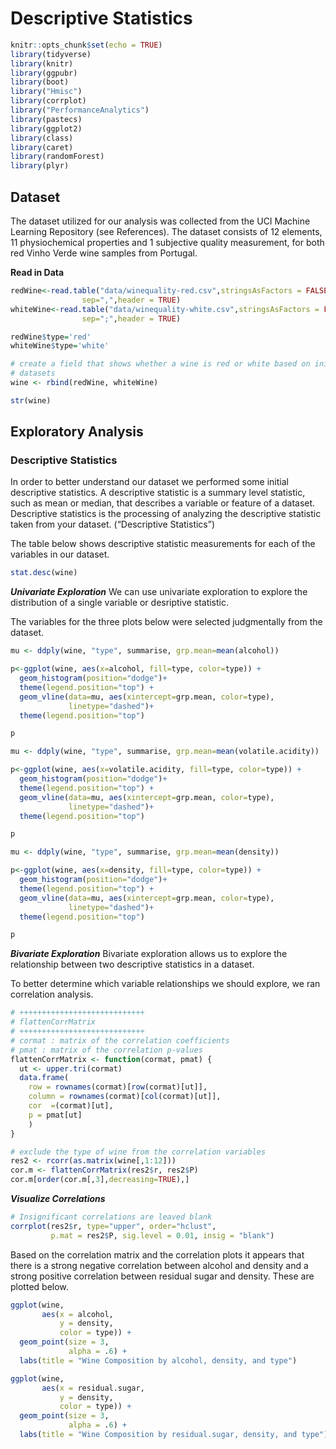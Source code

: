 # Descriptive Statistics

```r
knitr::opts_chunk$set(echo = TRUE)
library(tidyverse)
library(knitr)
library(ggpubr)
library(boot)
library("Hmisc")
library(corrplot)
library("PerformanceAnalytics")
library(pastecs)
library(ggplot2)
library(class)
library(caret)
library(randomForest)
library(plyr)
```


## Dataset

The dataset utilized for our analysis was collected from the UCI Machine Learning Repository (see References). The dataset consists of 12 elements, 11 physiochemical properties and 1 subjective quality measurement, for both red Vinho Verde wine samples from Portugal.


**Read in Data**

```r
redWine<-read.table("data/winequality-red.csv",stringsAsFactors = FALSE,
                sep=",",header = TRUE)
whiteWine<-read.table("data/winequality-white.csv",stringsAsFactors = FALSE,
                sep=";",header = TRUE)

redWine$type='red'
whiteWine$type='white'

# create a field that shows whether a wine is red or white based on initial 
# datasets
wine <- rbind(redWine, whiteWine)

str(wine)
```


## Exploratory Analysis

### Descriptive Statistics

In order to better understand our dataset we performed some initial descriptive statistics. A descriptive statistic is a summary level statistic, such as mean or median, that describes a variable or feature of a dataset. Descriptive statistics is the processing of analyzing the descriptive statistic taken from your dataset. (“Descriptive Statistics”)

The table below shows descriptive statistic measurements for each of the variables in our dataset. 

```r

stat.desc(wine)
```

***Univariate Exploration***
We can use univariate exploration to explore the distribution of a single variable or desriptive statistic. 

The variables for the three plots below were selected judgmentally from the dataset. 

```r

mu <- ddply(wine, "type", summarise, grp.mean=mean(alcohol))

p<-ggplot(wine, aes(x=alcohol, fill=type, color=type)) +
  geom_histogram(position="dodge")+
  theme(legend.position="top") + 
  geom_vline(data=mu, aes(xintercept=grp.mean, color=type),
             linetype="dashed")+
  theme(legend.position="top")

p
```

```r

mu <- ddply(wine, "type", summarise, grp.mean=mean(volatile.acidity))

p<-ggplot(wine, aes(x=volatile.acidity, fill=type, color=type)) +
  geom_histogram(position="dodge")+
  theme(legend.position="top") + 
  geom_vline(data=mu, aes(xintercept=grp.mean, color=type),
             linetype="dashed")+
  theme(legend.position="top")

p
```


```r

mu <- ddply(wine, "type", summarise, grp.mean=mean(density))

p<-ggplot(wine, aes(x=density, fill=type, color=type)) +
  geom_histogram(position="dodge")+
  theme(legend.position="top") + 
  geom_vline(data=mu, aes(xintercept=grp.mean, color=type),
             linetype="dashed")+
  theme(legend.position="top")

p
```

***Bivariate Exploration***
Bivariate exploration allows us to explore the relationship between two descriptive statistics in a dataset. 

To better determine which variable relationships we should explore, we ran correlation analysis.  

```r
# ++++++++++++++++++++++++++++
# flattenCorrMatrix
# ++++++++++++++++++++++++++++
# cormat : matrix of the correlation coefficients
# pmat : matrix of the correlation p-values
flattenCorrMatrix <- function(cormat, pmat) {
  ut <- upper.tri(cormat)
  data.frame(
    row = rownames(cormat)[row(cormat)[ut]],
    column = rownames(cormat)[col(cormat)[ut]],
    cor  =(cormat)[ut],
    p = pmat[ut]
    )
}

# exclude the type of wine from the correlation variables 
res2 <- rcorr(as.matrix(wine[,1:12]))
cor.m <- flattenCorrMatrix(res2$r, res2$P)
cor.m[order(cor.m[,3],decreasing=TRUE),]

```

***Visualize Correlations***

```r

# Insignificant correlations are leaved blank
corrplot(res2$r, type="upper", order="hclust", 
         p.mat = res2$P, sig.level = 0.01, insig = "blank")
```

Based on the correlation matrix and the correlation plots it appears that there is a strong negative correlation between alcohol and density and a strong positive correlation between residual sugar and density.  These are plotted below. 


```r

ggplot(wine, 
       aes(x = alcohol, 
           y = density, 
           color = type)) +
  geom_point(size = 3, 
             alpha = .6) +
  labs(title = "Wine Composition by alcohol, density, and type")
```
```r

ggplot(wine, 
       aes(x = residual.sugar, 
           y = density, 
           color = type)) +
  geom_point(size = 3, 
             alpha = .6) +
  labs(title = "Wine Composition by residual.sugar, density, and type")
```
